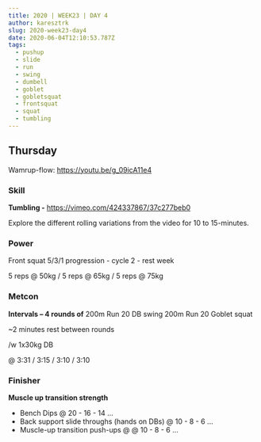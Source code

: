 ```yaml
---
title: 2020 | WEEK23 | DAY 4
author: karesztrk
slug: 2020-week23-day4
date: 2020-06-04T12:10:53.787Z
tags:
  - pushup
  - slide
  - run
  - swing
  - dumbell
  - goblet
  - gobletsquat
  - frontsquat
  - squat
  - tumbling
---
```


## Thursday

Wamrup-flow: <https://youtu.be/g_09icA11e4>

### Skill

**Tumbling -** <https://vimeo.com/424337867/37c277beb0>

Explore the different rolling variations from the video for 10 to 15-minutes.

### Power

Front squat 5/3/1 progression - cycle 2 - rest week

5 reps @ 50kg / 5 reps @ 65kg / 5 reps @ 75kg

### Metcon

**Intervals – 4 rounds of**
200m Run
20 DB swing
200m Run
20 Goblet squat

~2 minutes rest between rounds

/w 1x30kg DB

@ 3:31 / 3:15 / 3:10 / 3:10

### Finisher

**Muscle up transition strength**

- Bench Dips @ 20 - 16 - 14 ...
- Back support slide throughs (hands on DBs) @ 10 - 8 - 6 ...
- Muscle-up transition push-ups @ @ 10 - 8 - 6 ...
